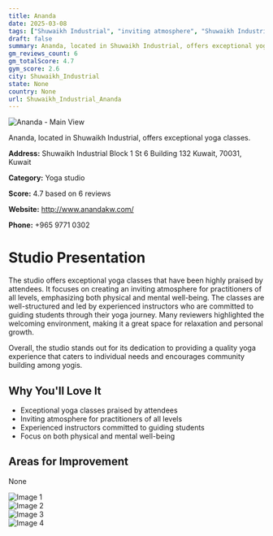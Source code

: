 ```yaml
---
title: Ananda
date: 2025-03-08
tags: ["Shuwaikh Industrial", "inviting atmosphere", "Shuwaikh Industrial"]  
draft: false
summary: Ananda, located in Shuwaikh Industrial, offers exceptional yoga classes.
gm_reviews_count: 6
gm_totalScore: 4.7
gym_score: 2.6
city: Shuwaikh_Industrial
state: None
country: None
url: Shuwaikh_Industrial_Ananda
---
```


<div className="aspect-[16/9] relative my-8">
  <img 
    src="https://lh5.googleusercontent.com/p/AF1QipPJx27i6Wxv9ssve7VbEsB3NMApcATYQx3tVxK2=w1920-h1080-k-no"
    alt="Ananda - Main View"
    className="object-cover absolute inset-0 w-full h-full rounded-lg"
  />
</div>

Ananda, located in Shuwaikh Industrial, offers exceptional yoga classes.

**Address:** Shuwaikh Industrial Block 1 St 6 Building 132 Kuwait, 70031, Kuwait

**Category:** Yoga studio

**Score:** 4.7 based on 6 reviews

**Website:** http://www.anandakw.com/

**Phone:** +965 9771 0302

# Studio Presentation

The studio offers exceptional yoga classes that have been highly praised by attendees. It focuses on creating an inviting atmosphere for practitioners of all levels, emphasizing both physical and mental well-being. The classes are well-structured and led by experienced instructors who are committed to guiding students through their yoga journey. Many reviewers highlighted the welcoming environment, making it a great space for relaxation and personal growth.

Overall, the studio stands out for its dedication to providing a quality yoga experience that caters to individual needs and encourages community building among yogis.

## Why You'll Love It

- Exceptional yoga classes praised by attendees
- Inviting atmosphere for practitioners of all levels
- Experienced instructors committed to guiding students
- Focus on both physical and mental well-being

## Areas for Improvement

None

<div className="grid grid-cols-1 xl:grid-cols-2 gap-4 my-8">
<div className="aspect-[4/3] relative"><img src="https://lh5.googleusercontent.com/p/AF1QipN_K-Kg7pnt6nNs6J7rTE1hlyJatYWFfSShyJiF=w1920-h1080-k-no" alt="Image 1" className="object-cover absolute inset-0 w-full h-full rounded-lg" /></div>
<div className="aspect-[4/3] relative"><img src="https://lh5.googleusercontent.com/p/AF1QipOTGeSbwF6XHeih93TVQQ-jQfWbVoPmD5PPLgrX=w1920-h1080-k-no" alt="Image 2" className="object-cover absolute inset-0 w-full h-full rounded-lg" /></div>
<div className="aspect-[4/3] relative"><img src="https://lh5.googleusercontent.com/p/AF1QipNStzmcUf0uOjPl1eYVhi8iSNikSWwjO45LapPU=w1920-h1080-k-no" alt="Image 3" className="object-cover absolute inset-0 w-full h-full rounded-lg" /></div>
<div className="aspect-[4/3] relative"><img src="https://lh5.googleusercontent.com/p/AF1QipNrBgJpINWTGObV2rzcPJDvJgVnMGJiw-qcVUoG=w1920-h1080-k-no" alt="Image 4" className="object-cover absolute inset-0 w-full h-full rounded-lg" /></div>
</div>